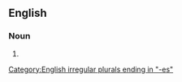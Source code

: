 ==English==

===Noun===
{{head|en|noun form}}

# {{plural of|zygapophysis|lang=en}}

[[Category:English irregular plurals ending in "-es"]]